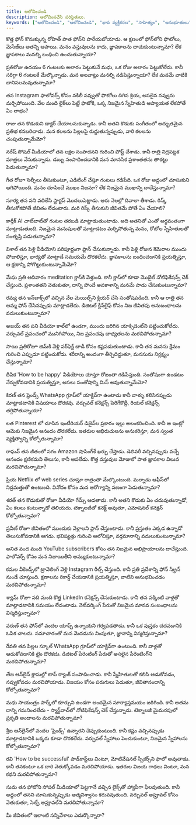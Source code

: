 ```yaml
---
title: ఆలోచించండి
description: ఆలోచింపచేసే పరిస్థితులు.
keywords: ["ఆలోచించండి", "ఆలోచించండి", "భావ వ్యక్తీకరణ", "సాహిత్యం", "అనుభూతులు", "ప్రకృతి", "సౌందర్యం", "సామాజిక చైతన్యం", "మానవత్వం"]
---
```


కొత్త ఫోన్ కొనుక్కున్న రోహిత్ పాత ఫోన్‌ని పారేయబోయాడు. 
ఆ క్షణంలో ఫోన్‌లోని ఫొటోలు, మెసేజ్‌లు అతన్ని ఆపాయి.
మనం వస్తువులను కాదు, జ్ఞాపకాలను దాచుకుంటున్నామా? లేక జ్ఞాపకాలు మనల్ని బంధించి ఉంచుతున్నాయా?

ప్రతిరోజు ఉదయం 6 గంటలకు అలారం పెట్టుకునే మధు, ఒక రోజు అలారం పెట్టుకోలేదు. కానీ సరిగ్గా 6 గంటలకే మేల్కొన్నాడు. మన అలవాట్లు మనల్ని నడిపిస్తున్నాయా? లేక మనమే వాటికి బానిసలమవుతున్నామా?

తన Instagram ఫాలోవర్స్ కోసం నకిలీ నవ్వుతో ఫొటోలు దిగిన శ్రియ, అసలైన నవ్వును మర్చిపోయింది. వేల మంది లైక్‌లు పెట్టే ఫొటోకి, ఒక్క నిజమైన స్నేహితుడి ఆప్యాయత లేకపోతే ఏం లాభం?


రాజు తన కొడుకుని డాక్టర్ చేయాలనుకున్నాడు. కానీ అతని కొడుకు సంగీతంలో అద్భుతమైన ప్రతిభ కనబరిచాడు. మన కలలను పిల్లలపై రుద్దుతున్నప్పుడు, వారి కలలను చంపుతున్నామేమో?

నరేష్ సోషల్ మీడియాలో తన లక్షల సంపాదనని గురించి పోస్ట్ చేశాడు. కానీ రాత్రి నిద్రపట్టక మాత్రలు వేసుకున్నాడు. డబ్బు సంపాదించడానికి మన మానసిక ప్రశాంతతను తాకట్టు పెడుతున్నామా?

గీత రోజూ సెల్ఫీలు తీసుకుంటూ, ఎడిటింగ్ చేస్తూ గంటలు గడిపేది. ఒక రోజు అద్దంలో చూసుకుని ఆగిపోయింది. మనం చూపించే ముఖం నిజమా? లేక నిజమైన ముఖాన్ని దాచేస్తున్నామా?

సూర్య తన పని వదిలేసి స్టార్టప్ మొదలుపెట్టాడు. ఆరు నెలల్లో దివాలా తీశాడు. రిస్క్ తీసుకోకపోతే జీవితం లేదంటారు. మరి రిస్క్ తీసుకుని జీవితమే పోతే ఏం చేయాలి?

కార్తీక్ AI చాట్‌బాట్‌తో గంటల తరబడి మాట్లాడుతుంటాడు. అది అతనితో ఎంతో అర్థవంతంగా మాట్లాడుతుంది. నిజమైన మనుషులతో మాట్లాడటం మర్చిపోతున్న మనం, రోబోల స్నేహితులతో సంతృప్తి పడుతున్నామా?

విశాల్ తన పెళ్లి వీడియోని పరిపూర్ణంగా ప్లాన్ చేసుకున్నాడు. కానీ పెళ్లి రోజున కెమెరాల ముందు పోజులిస్తూ, భార్యతో మాట్లాడే సమయమే దొరకలేదు. జ్ఞాపకాలను బంధించడానికి ప్రయత్నిస్తూ, ఆ క్షణాన్ని పోగొట్టుకుంటున్నామేమో?

మేఘ ప్రతి ఆదివారం meditation క్లాస్‌కి వెళ్తుంది. కానీ క్లాస్‌లో కూడా మొబైల్ నోటిఫికేషన్స్ చెక్ చేస్తుంది. ప్రశాంతతని వెతుకుతూ, దాన్ని పొందే అవకాశాన్ని మనమే పాడు చేసుకుంటున్నామా?

రమ్య తన ఇన్‌బాక్స్‌లో వచ్చిన వేల మెయిల్స్‌ని క్లియర్ చేసి సంతోషపడింది. కానీ ఆ రాత్రి తన అమ్మ ఫోన్ చేసినప్పుడు మాట్లాడలేదు. డిజిటల్ క్లీన్‌లైఫ్ కోసం నిజ జీవితపు అనుబంధాలను వదులుకుంటున్నామా?

అజయ్ తన పని వీడియో కాల్‌లో ఉండగా, ముందు జరిగిన యాక్సిడెంట్‌ని పట్టించుకోలేదు. వర్చువల్ ప్రపంచంలో మునిగిపోయి, నిజ ప్రపంచపు బాధ్యతలను మరచిపోతున్నామా?

సాయి ప్రతిరోజూ జిమ్‌కి వెళ్లి పర్‌ఫెక్ట్ బాడీ కోసం కష్టపడుతుంటాడు. కానీ తన మనసు క్షేమం గురించి ఎప్పుడూ పట్టించుకోడు. శరీరాన్ని అందంగా తీర్చిదిద్దుతూ, మనసును నిర్లక్ష్యం చేస్తున్నామా?

దీపిక 'How to be happy' వీడియోలు చూస్తూ రోజంతా గడిపేస్తుంది. సంతోషంగా ఉండటం నేర్చుకోవడానికి ప్రయత్నిస్తూ, అసలు సంతోషాన్ని మిస్ అవుతున్నామేమో?

కిరణ్ తన ఫ్రెండ్స్ WhatsApp గ్రూప్‌లో యాక్టివ్‌గా ఉంటాడు కానీ వాళ్ళు కలిసినప్పుడు మాట్లాడటానికి విషయాలు దొరకవు. వర్చువల్ కనెక్షన్స్ పెరిగేకొద్దీ, రియల్ కనెక్షన్స్ తగ్గిపోతున్నాయా?

లత Pinterest లో చూసిన ఇంటీరియర్ డిజైన్‌ల ప్రకారం ఇల్లు అలంకరించింది. కానీ ఆ ఇంట్లో ఆమెకు నిజమైన ఆనందం దొరకలేదు. ఇతరుల అభిరుచులను అనుకరిస్తూ, మన స్వంత వ్యక్తిత్వాన్ని కోల్పోతున్నామా?

రాఘవ్ తన జీతంలో సగం Amazon షాపింగ్‌కే ఖర్చు చేస్తాడు. డెలివరీ వచ్చినప్పుడు వచ్చే ఆనందం క్షణికమని తెలుసు, కానీ ఆపలేడు. కొత్త వస్తువుల మోజులో పాత జ్ఞాపకాల విలువ మరచిపోతున్నామా?

ప్రియ Netflix లో web series చూస్తూ రాత్రంతా మేల్కొంటుంది. మర్నాడు ఆఫీస్‌లో నిద్రమత్తుతో ఉంటుంది. వినోదం కోసం మన ఆరోగ్యాన్ని పణంగా పెడుతున్నామా?

శరత్ తన కొడుకుతో రోజూ వీడియో గేమ్స్ ఆడతాడు. కానీ అతని కొడుకు ఏం చదువుతున్నాడో, ఏం కలలు కంటున్నాడో తెలియదు. టెక్నాలజీతో కనెక్ట్ అవుతూ, ఎమోషనల్ కనెక్షన్ కోల్పోతున్నామా?

ప్రవీణ్ రోజూ జీవితంలో ముందుకు వెళ్లాలని ప్లాన్ చేస్తుంటాడు. కానీ ప్రస్తుతం ఎక్కడ ఉన్నాడో తెలుసుకోవడానికి ఆగడు. భవిష్యత్తు గురించి ఆలోచిస్తూ, వర్తమానాన్ని వదులుకుంటున్నామా?

అనిత వంద మంది YouTube subscribers కోసం తన నిజమైన అభిప్రాయాలను దాచేస్తుంది. ఫాలోవర్స్ కోసం మన నిజాయితీని అమ్ముకుంటున్నామా?

కమల వీకెండ్స్‌లో ట్రావెలింగ్ వెళ్లి Instagram రీల్స్ చేస్తుంది. కానీ ప్రతి ప్రదేశాన్ని ఫోన్ స్క్రీన్ నుండే చూస్తుంది. క్షణాలను రికార్డ్ చేయడానికి ప్రయత్నిస్తూ, వాటిని అనుభవించడం మరచిపోతున్నామా?

శ్యామ్ రోజూ పది మంది కొత్త LinkedIn కనెక్షన్స్ చేసుకుంటాడు. కానీ తన పక్కింటి వాళ్లతో మాట్లాడటానికి సమయం లేదంటాడు. నెట్‌వర్కింగ్ పేరుతో నిజమైన మానవ సంబంధాలను విస్మరిస్తున్నామా?

వరుణ్ తన ఫోన్‌లో వందల యాప్స్ ఉన్నాయని గర్వపడతాడు. కానీ ఒక పుస్తకం చదవడానికి ఓపిక చాలదు. సమాచారంతో మన మెదడును నింపుతూ, జ్ఞానాన్ని విస్మరిస్తున్నామా?

రేవతి తన పిల్లల స్కూల్ WhatsApp గ్రూప్‌లో యాక్టివ్‌గా ఉంటుంది. కానీ వాళ్లతో ఆడుకోవడానికి టైం దొరకదు. డిజిటల్ పేరెంటింగ్ పేరుతో అసలైన పేరెంటింగ్‌ని మరచిపోతున్నామా?

తేజ ఆన్‌లైన్ క్లాసుల్లో టాప్ ర్యాంక్ సంపాదించాడు. కానీ స్నేహితులతో కలిసి ఆడుకోవడం, నవ్వుకోవడం మరచిపోయాడు. విజయం కోసం పరుగులు పెడుతూ, జీవితానందాన్ని కోల్పోతున్నామా?

మధు సాయంత్రం పార్క్‌లో కూర్చుని ఉండగా అందమైన సూర్యాస్తమయం జరిగింది. కానీ అతను దాన్ని గమనించలేదు - స్మార్ట్‌వాచ్‌లో నోటిఫికేషన్స్ చెక్ చేస్తున్నాడు. టెక్నాలజీ మైమరపులో ప్రకృతి అందాలను మరచిపోతున్నామా?

శ్రీజ ఆన్‌లైన్‌లో వందల 'ఫ్రెండ్స్' ఉన్నారని చెప్పుకుంటుంది. కానీ కష్టం వచ్చినప్పుడు మాట్లాడటానికి ఒక్కరు కూడా దొరకలేదు. వర్చువల్ స్నేహాలు పెంచుకుంటూ, నిజమైన స్నేహాలను కోల్పోతున్నామా?

రవి 'How to be successful' పాడ్‌కాస్ట్‌లు వింటూ, మోటివేషనల్ స్పీకర్స్‌ని ఫాలో అవుతాడు. కానీ తనకంటూ ఒక దారి వెతుక్కోవడం మరచిపోయాడు. ఇతరుల విజయ గాథలు వింటూ, మన కథని మరచిపోతున్నామా?

సుమ తన ఫోటోని సోషల్ మీడియాలో పెట్టగానే వచ్చిన లైక్స్‌తో హ్యాపీగా ఫీలవుతుంది. కానీ అద్దంలో తనని చూసుకున్నప్పుడు ఆత్మవిశ్వాసం కరువవుతుంది. వర్చువల్ అప్రూవల్ కోసం వెతుకుతూ, సెల్ఫ్ అప్రూవల్‌ని మరచిపోతున్నామా?

మీ జీవితంలో ఇలాంటి సన్నివేశాలు ఎదుర్కొన్నారా?
